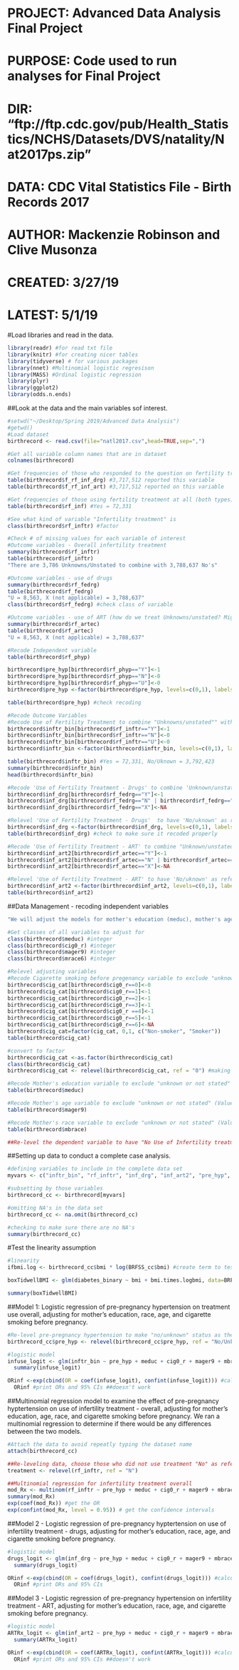 ################################################################
# PROJECT: Advanced Data Analysis Final Project
# PURPOSE: Code used to run analyses for Final Project
# DIR:     "ftp://ftp.cdc.gov/pub/Health_Statistics/NCHS/Datasets/DVS/natality/Nat2017ps.zip"
# DATA:    CDC Vital Statistics File - Birth Records 2017
# AUTHOR:  Mackenzie Robinson and Clive Musonza
# CREATED: 3/27/19 
# LATEST:  5/1/19 
################################################################

#Load libraries and read in the data.
```r
library(readr) #for read txt file
library(knitr) #for creating nicer tables
library(tidyverse) # for various packages
library(nnet) #Multinomial logistic regresison
library(MASS) #Ordinal logistic regression
library(plyr)
library(ggplot2)
library(odds.n.ends)
```

##Look at the data and the main variables sof interest.
```r
#setwd("~/Desktop/Spring 2019/Advanced Data Analysis")
#getwd()
#Load dataset
birthrecord <- read.csv(file="natl2017.csv",head=TRUE,sep=",")

#Get all variable column names that are in dataset
colnames(birthrecord)

#Get frequencies of those who responded to the question on fertility treatment use at all, 1=yes and 0=no
table(birthrecord$f_rf_inf_drg) #3,717,512 reported this variable
table(birthrecord$f_rf_inf_art) #3,717,512 reported on this variable

#Get frequencies of those using fertility treatment at all (both types)
table(birthrecord$rf_inf) #Yes = 72,331

#See what kind of variable "Infertility treatment" is
class(birthrecord$rf_inftr) #factor

#Check # of missing values for each variable of interest
#Outcome variables - Overall infertility treatment
summary(birthrecord$rf_inftr)
table(birthrecord$rf_inftr)
"There are 3,786 Unknowns/Unstated to combine with 3,788,637 No's"

#Outcome variables - use of drugs 
summary(birthrecord$rf_fedrg)
table(birthrecord$rf_fedrg)
"U = 8,563, X (not applicable) = 3,788,637"
class(birthrecord$rf_fedrg) #check class of variable

#Outcome variables - use of ART (how do we treat Unknowns/unstated? Might need to combine them with "No" category)
summary(birthrecord$rf_artec)
table(birthrecord$rf_artec)
"U = 8,563, X (not applicable) = 3,788,637"

#Recode Independent variable
table(birthrecord$rf_phyp)

birthrecord$pre_hyp[birthrecord$rf_phyp=="Y"]<-1
birthrecord$pre_hyp[birthrecord$rf_phyp=="N"]<-0
birthrecord$pre_hyp[birthrecord$rf_phyp=="U"]<-0
birthrecord$pre_hyp <-factor(birthrecord$pre_hyp, levels=c(0,1), labels=c("No/Unknown", "Yes"))

table(birthrecord$pre_hyp) #check recoding

#Recode Outcome Variables
#Recode Use of Fertility Treatment to combine "Unknowns/unstated"" with "No" category
birthrecord$inftr_bin[birthrecord$rf_inftr=="Y"]<-1
birthrecord$inftr_bin[birthrecord$rf_inftr=="N"]<-0
birthrecord$inftr_bin[birthrecord$rf_inftr=="U"]<-0
birthrecord$inftr_bin <-factor(birthrecord$inftr_bin, levels=c(0,1), labels=c("No/Unknown", "Yes"))

table(birthrecord$inftr_bin) #Yes = 72,331, No/Uknown = 3,792,423
summary(birthrecord$inftr_bin)
head(birthrecord$inftr_bin)

#Recode 'Use of Fertility Treatment - Drugs' to combine 'Unknown/unstated' with 'No category
birthrecord$inf_drg[birthrecord$rf_fedrg=="Y"]<-1
birthrecord$inf_drg[birthrecord$rf_fedrg=="N" | birthrecord$rf_fedrg=="U"]<-0
birthrecord$inf_drg[birthrecord$rf_fedrg=="X"]<-NA

#Relevel 'Use of Fertility Treatment - Drugs'  to have 'No/uknown' as reference
birthrecord$inf_drg <-factor(birthrecord$inf_drg, levels=c(0,1), labels=c("No/Unknown", "Yes"))
table(birthrecord$inf_drg) #check to make sure it recoded properly

#Recode 'Use of Fertility Treatment - ART' to combine "Unknown/unstated"" with "No" category
birthrecord$inf_art2[birthrecord$rf_artec=="Y"]<-1
birthrecord$inf_art2[birthrecord$rf_artec=="N" | birthrecord$rf_artec=="U"]<-0
birthrecord$inf_art2[birthrecord$rf_artec=="X"]<-NA

#Relevel 'Use of Fertility Treatment - ART' to have 'No/uknown' as reference
birthrecord$inf_art2 <-factor(birthrecord$inf_art2, levels=c(0,1), labels=c("No/Unknown", "Yes"))
table(birthrecord$inf_art2)
```

##Data Management - recoding independent variables
```r
"We will adjust the models for mother's education (meduc), mother's age (mager9), race (mbrace), smoking (keep the categories as is, cig0_r)"

#Get classes of all variables to adjust for
class(birthrecord$meduc) #integer
class(birthrecord$cig0_r) #integer
class(birthrecord$mager9) #integer
class(birthrecord$mrace6) #integer

#Relevel adjusting variables
#Recode Cigarette smoking before pregenancy variable to exclude "unknown or not stated" (Value is 6 for unknown/unstated) and re-level to make non-smokers the reference group.
birthrecord$cig_cat[birthrecord$cig0_r==0]<-0
birthrecord$cig_cat[birthrecord$cig0_r==1]<-1
birthrecord$cig_cat[birthrecord$cig0_r==2]<-1
birthrecord$cig_cat[birthrecord$cig0_r==3]<-1
birthrecord$cig_cat[birthrecord$cig0_r ==4]<-1
birthrecord$cig_cat[birthrecord$cig0_r==5]<-1
birthrecord$cig_cat[birthrecord$cig0_r==6]<-NA
birthrecord$cig_cat=factor(cig_cat, 0,1, c("Non-smoker", "Smoker"))
table(birthrecord$cig_cat)

#convert to factor
birthrecord$cig_cat <-as.factor(birthrecord$cig_cat)
class(birthrecord$cig_cat)
birthrecord$cig_cat <- relevel(birthrecord$cig_cat, ref = "0") #making non-smokers as reference category

#Recode Mother's education variable to exclude "unknown or not stated" (Value is 9 for unknown/unstated).
table(birthrecord$meduc)

#Recode Mother's age variable to exclude "unknown or not stated" (Value is 9 for unknown/unstated).
table(birthrecord$mager9)

#Recode Mother's race variable to exclude "unknown or not stated" (Value is 9 for unknown/unstated).
table(birthrecord$mbrace)

##Re-level the dependent variable to have "No Use of Infertility treatment" as the reference category for modeling.
```

##Setting up data to conduct a complete case analysis. 
```r
#defining variables to include in the complete data set
myvars <- c("inftr_bin", "rf_inftr", "inf_drg", "inf_art2", "pre_hyp", "meduc", "cig0_r", "mager9", "mbrace", "bmi")

#subsetting by those variables
birthrecord_cc <- birthrecord[myvars]

#omitting NA's in the data set
birthrecord_cc <- na.omit(birthrecord_cc)

#checking to make sure there are no NA's
summary(birthrecord_cc)
```

#Test the linearity assumption
```r
#linearity
ifbmi.log <- birthrecord_cc$bmi * log(BRFSS_cc$bmi) #create term to test linearity

boxTidwellBMI <- glm(diabetes_binary ~ bmi + bmi.times.logbmi, data=BRFSS_cc, family="binomial") #Box Tidwell technique, test the assumption of linearity

summary(boxTidwellBMI)
```

##Model 1: Logistic regression of pre-pregnancy hypertension on treatment use overall, adjusting for mother's education, race, age, and cigarette smoking before pregnancy.
```r
#Re-level pre-pregnancy hypertension to make "no/unknown" status as the reference category
birthrecord_cc$pre_hyp <- relevel(birthrecord_cc$pre_hyp, ref = "No/Unknown")

#logistic model
infuse_logit <- glm(inftr_bin ~ pre_hyp + meduc + cig0_r + mager9 + mbrace + bmi, data=birthrecord_cc, family="binomial")
  summary(infuse_logit)

ORinf <-exp(cbind(OR = coef(infuse_logit), confint(infuse_logit))) #calculate ORs and 95% CIs
  ORinf #print ORs and 95% CIs ##doesn't work
```

##Multinomial regression model to examine the effect of pre-pregnancy hyptertension on use of infertility treatment - overall, adjusting for mother's education, age, race, and cigarette smoking before pregnancy. We ran a multinomial regression to determine if there would be any differences between the two models.
```r
#Attach the data to avoid repeatly typing the dataset name
attach(birthrecord_cc)

##Re-leveling data, choose those who did not use treatment "No" as reference
treatment <- relevel(rf_inftr, ref = "N")

##Multinomial regression for infertility treatment overall
mod_Rx <- multinom(rf_inftr ~ pre_hyp + meduc + cig0_r + mager9 + mbrace + bmi)
summary(mod_Rx)
exp(coef(mod_Rx)) #get the OR
exp(confint(mod_Rx, level = 0.95)) # get the confidence intervals
```

##Model 2 - Logistic regression of pre-pregnancy hyptertension on use of infertility treatment - drugs, adjusting for mother's education, race, age, and cigarette smoking before pregnancy.
```r
#logistic model
drugs_logit <- glm(inf_drg ~ pre_hyp + meduc + cig0_r + mager9 + mbrace + bmi, data=birthrecord_cc, family="binomial")
  summary(drugs_logit)

ORinf <-exp(cbind(OR = coef(drugs_logit), confint(drugs_logit))) #calculate ORs and 95% CIs
  ORinf #print ORs and 95% CIs
```

##Model 3 - Logistic regression of pre-pregnancy hypertension on infertility treatment - ART, adjusting for mother's education, race, age, and cigarette smoking before pregnancy.
```r
#logistic model
ARTRx_logit <- glm(inf_art2 ~ pre_hyp + meduc + cig0_r + mager9 + mbrace + bmi, data=birthrecord_cc, family="binomial")
  summary(ARTRx_logit)

ORinf <-exp(cbind(OR = coef(ARTRx_logit), confint(ARTRx_logit))) #calculate ORs and 95% CIs
  ORinf #print ORs and 95% CIs ##doesn't work
```